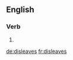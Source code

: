 ==English==

===Verb===
{{head|en|verb form}}

# {{en-third-person singular of|disleave}}

[[de:disleaves]]
[[fr:disleaves]]